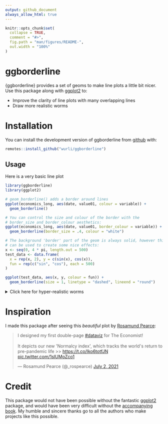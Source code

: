 ```yaml
---
output: github_document
always_allow_html: true
---
```


<!-- README.md is generated from README.Rmd. Please edit that file -->

```r
knitr::opts_chunk$set(
  collapse = TRUE,
  comment = "#>",
  fig.path = "man/figures/README-",
  out.width = "100%"
)
```

# ggborderline

<!-- badges: start -->
<!-- badges: end -->

{ggborderline} provides a set of geoms to make line plots a little bit nicer. Use
this package along with [ggplot2](https://ggplot2.tidyverse.org/) to:

* Improve the clarity of line plots with many overlapping lines
* Draw more realistic worms

# Installation

You can install the development version of ggborderline from [github](https://github.com/wurli/ggborderline) with:
```r
remotes::install_github("wurli/ggborderline")
```

## Usage

Here is a very basic line plot 

```r
library(ggborderline)
library(ggplot2)

# geom_borderline() adds a border around lines
ggplot(economics_long, aes(date, value01, colour = variable)) +
  geom_borderline()

# You can control the size and colour of the border with the
# border_size and border_colour aesthetics:
ggplot(economics_long, aes(date, value01, border_colour = variable)) +
  geom_borderline(border_size = .4, colour = "white")

# The background 'border' part of the geom is always solid, however this
# can be used to create some nice effects:
x <- seq(0, 4 * pi, length.out = 500)
test_data <- data.frame(
  x = rep(x, 2), y = c(sin(x), cos(x)),
  fun = rep(c("sin", "cos"), each = 500)
)

ggplot(test_data, aes(x, y, colour = fun)) +
  geom_borderline(size = 1, linetype = "dashed", lineend = "round")
```

<details>
<summary>Click here for hyper-realistic worms</summary>
```r
x <- seq(-1, 0.5, length.out = 500)
worm_data <- data.frame(
  x = rep(x, 2), y = c(sin(x * pi), cos(x * pi)),
  colour = rep(c("pink", "pink2"), each = 500)
)

dirt <- c("#453d30", "#453d30", "#988b77", "#856e52", "#695e48")

colours <- data.frame(
  x = runif(30000, -1.1, 0.6), y = runif(30000, -1.1, 1.1),
  colour = sample(dirt, 10000, replace = TRUE)
)

ggplot(worm_data, aes(x, y, colour = colour)) +
  geom_point(data = colours, size = 2.5, alpha = 0.8) +
  geom_borderline(size = 10, border_size = 1, border_colour = "pink3", lineend = "round") +
  scale_colour_identity() +
  theme_void() +
  theme(panel.background = element_rect(fill = "grey10")) +
  annotate(geom = "text", label = ":)", x = 0.5, y = 0:1, angle = 270, size = 6)
```
</details>

# Inspiration
I made this package after seeing this *beautiful* plot by [Rosamund Pearce](https://twitter.com/_rospearce):
<blockquote class="twitter-tweet"><p lang="en" dir="ltr">I designed my first double-page <a href="https://twitter.com/hashtag/dataviz?src=hash&amp;ref_src=twsrc%5Etfw">#dataviz</a> for The Economist!<br><br>It depicts our new &#39;Normalcy index&#39;, which tracks the world&#39;s return to pre-pandemic life &gt;&gt; <a href="https://t.co/Iko6totfJN">https://t.co/Iko6totfJN</a> <a href="https://t.co/1sIUMoZco1">pic.twitter.com/1sIUMoZco1</a></p>&mdash; Rosamund Pearce (@_rospearce) <a href="https://twitter.com/_rospearce/status/1410903833442717698?ref_src=twsrc%5Etfw">July 2, 2021</a></blockquote> <script async src="https://platform.twitter.com/widgets.js" charset="utf-8"></script>

# Credit
This package would not have been possible without the fantastic [ggplot2](https://ggplot2.tidyverse.org/)
package, and would have been very difficult without the [accompanying book](https://ggplot2-book.org/). 
My humble and sincere thanks go to all the authors who make projects like this possible.
